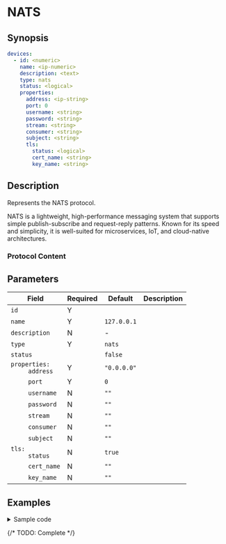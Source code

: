 # NATS

## Synopsis

```yaml
devices:
  - id: <numeric>
    name: <ip-numeric>
    description: <text>
    type: nats
    status: <logical>
    properties:
      address: <ip-string>
      port: 0
      username: <string>
      password: <string>
      stream: <string>
      consumer: <string>
      subject: <string>
      tls:
        status: <logical>
        cert_name: <string>
        key_name: <string>
```

## Description

Represents the NATS protocol.

NATS is a lightweight, high-performance messaging system that supports simple publish-subscribe and request-reply patterns. Known for its speed and simplicity, it is well-suited for microservices, IoT, and cloud-native architectures.

### Protocol Content

## Parameters

|Field|Required|Default|Description|
|---|---|---|---|
|`id`|Y|||
|`name`|Y|`127.0.0.1`||
|`description`|N|-||
|`type`|Y|`nats`||
|`status`||`false`||
|<dt>`properties:`</dt><dd>`address`</dd>|Y|`"0.0.0.0"`||
|<dd>`port`</dd>|Y|`0`||
|<dd>`username`</dd>|N|`""`||
|<dd>`password`</dd>|N|`""`||
|<dd>`stream`</dd>|N|`""`||
|<dd>`consumer`</dd>|N|`""`||
|<dd>`subject`</dd>|N|`""`||
|<dd><dt>`tls:`</dt><dd>`status`</dd></dd>|N|`true`||
|<dd><dd>`cert_name`</dd></dd>|N|`""`||
|<dd><dd>`key_name`</dd></dd>|N|`""`||

## Examples

<details>
<summary>Sample code</summary>
```yaml
```
</details>

{/* TODO: Complete */}